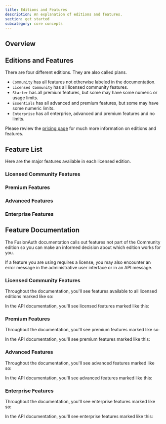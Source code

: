 ```yaml
---
title: Editions and Features
description: An explanation of editions and features.
section: get started
subcategory: core concepts
---
```


## Overview

<LicensingPremiumFeaturesIntro />

## Editions and Features

There are four different editions.
They are also called plans.

* `Community` has all features not otherwise labeled in the documentation.
* `Licensed Community` has all licensed community features.
* `Starter` has all premium features, but some may have some numeric or usage limits.
* `Essentials` has all advanced and premium features, but some may have some numeric limits.
* `Enterprise` has all enterprise, advanced and premium features and no limits.

Please review the [pricing page](/pricing) for much more information on editions and features.

## Feature List

Here are the major features available in each licensed edition.

### Licensed Community Features

<Features edition="licensed" />

### Premium Features

<Features edition="premium" />

### Advanced Features

<Features edition="advanced" />

### Enterprise Features

<Features edition="enterprise"/>

## Feature Documentation

The FusionAuth documentation calls out features not part of the Community edition so you can make an informed decision about which edition works for you.

If a feature you are using requires a license, you may also encounter an error message in the administrative user interface or in an API message.

### Licensed Community Features

Throughout the documentation, you'll see features available to all licensed editions marked like so:

<LicensedEditionBlurb />

In the API documentation, you'll see licensed features marked like this:

<LicensedEditionBlurbApi feature="this feature" />

### Premium Features

Throughout the documentation, you'll see premium features marked like so:

<PremiumEditionBlurb />

In the API documentation, you'll see premium features marked like this:

<PremiumEditionBlurbApi feature="this feature" />


### Advanced Features

Throughout the documentation, you'll see advanced features marked like so:

<AdvancedEditionBlurb />

In the API documentation, you'll see advanced features marked like this:

<AdvancedEditionBlurbApi feature="this feature" />

### Enterprise Features

Throughout the documentation, you'll see enterprise features marked like so:

<EnterpriseEditionBlurb />

In the API documentation, you'll see enterprise features marked like this:

<EnterpriseEditionBlurbApi feature="this feature" />


